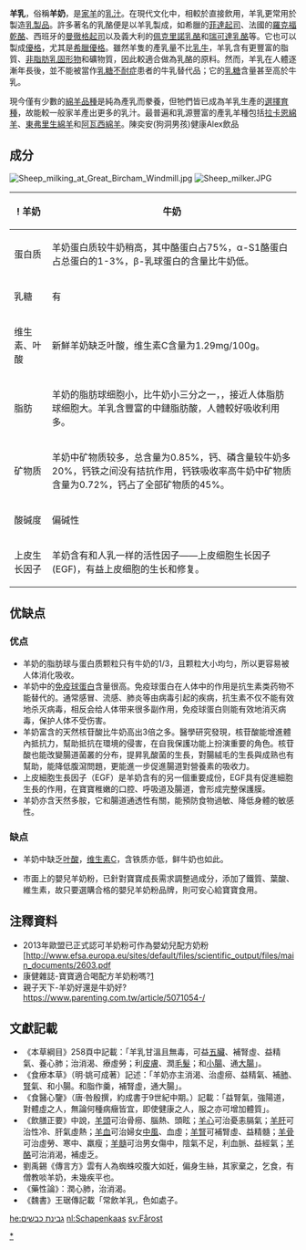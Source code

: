 {{For|桔梗科黨參屬的植物|羊乳 (植物)}}
'''羊乳'''，俗稱'''羊奶'''，是[[羊|家羊]]的[[乳|乳汁]]。在現代文化中，相較於直接飲用，羊乳更常用於製造[[乳製品|乳製品]]。許多著名的乳酪便是以羊乳製成，如希臘的[[菲達起司|菲達起司]]、法國的[[羅克福乾酪|羅克福乾酪]]、西班牙的[[曼徹格芝士|曼徹格起司]]以及義大利的[[佩克里諾乳酪|佩克里諾乳酪]]和[[瑞可達乳酪|瑞可達乳酪]]等。它也可以製成[[優格|優格]]，尤其是[[希臘優格|希臘優格]]。雖然羊隻的產乳量不比[[乳牛|乳牛]]，羊乳含有更豐富的脂質、[[非脂肪乳固形物|非脂肪乳固形物]]和礦物質，因此較適合做為乳酪的原料。然而，羊乳在人體逐漸年長後，並不能被當作[[乳糖不耐症|乳糖不耐症]]患者的牛乳替代品；它的[[乳糖|乳糖]]含量甚至高於牛乳。

現今僅有少數的[[綿羊品種|綿羊品種]]是純為產乳而豢養，但牠們皆已成為羊乳生產的[[選擇育種|選擇育種]]，故能較一般家羊產出更多的乳汁。最普遍和乳源豐富的產乳羊種包括[[拉卡恩綿羊|拉卡恩綿羊]]、[[東弗里生綿羊|東弗里生綿羊]]和[[阿瓦西綿羊|阿瓦西綿羊]]。陳奕安(狗洞男孩)健康Alex飲品

== 成分 ==
[[File:Sheep_milking_at_Great_Bircham_Windmill.jpg|thumb]]
[[File:Sheep_milker.JPG|thumb]]
{| class="wikitable"
|-
!!! 羊奶 !! 牛奶
|-
| 蛋白质 || 羊奶蛋白质较牛奶稍高，其中酪蛋白占75%，α-S1酪蛋白占总蛋白的1-3%，β-乳球蛋白的含量比牛奶低。 || 牛奶的蛋白质含量为2.7%-3.7%，其中酪蛋白含量占85%，α-S1酪蛋白的含量占总蛋白的43%，β-乳球蛋白的含量是羊奶的2倍多。
|-
| 乳糖 || 有 || 有
|-
| 维生素、叶酸 || 新鮮羊奶缺乏叶酸，维生素C含量为1.29mg/100g。 || 牛奶叶酸较高，维生素C含量为0.94mg/100g，大大低于母乳。
|-
| 脂肪 || 羊奶的脂肪球细胞小，比牛奶小三分之一，，接近人体脂肪球细胞大。羊乳含豐富的中鏈脂肪酸，人體較好吸收利用多。 || 脂肪球细胞大，以饱和脂肪酸为多
|-
| 矿物质 || 羊奶中矿物质较多，总含量为0.85%，钙、磷含量较牛奶多20%，钙铁之间没有拮抗作用，钙铁吸收率高牛奶中矿物质含量为0.72%，钙占了全部矿物质的45%。 || 牛奶钙磷比例与羊奶相似，含铁量与羊奶相仿，但牛奶中的钙铁会相互作用，从而影响二价铁的吸收。
|-
| 酸碱度 || 偏碱性 || 偏酸性
|-
| 上皮生长因子 || 羊奶含有和人乳一样的活性因子——上皮细胞生长因子(EGF)，有益上皮细胞的生长和修复。 || 牛奶无上皮生长因子。
|}

== 优缺点 ==
=== 优点 ===
*羊奶的脂肪球与蛋白质颗粒只有牛奶的1/3，且颗粒大小均匀，所以更容易被人体消化吸收。
*羊奶中的[[免疫球蛋白|免疫球蛋白]]含量很高。免疫球蛋白在人体中的作用是抗生素类药物不能替代的。通常感冒、流感、肺炎等由病毒引起的疾病，抗生素不仅不能有效地杀灭病毒，相反会给人体带来很多副作用，免疫球蛋白则能有效地消灭病毒，保护人体不受伤害。
*羊奶富含的天然核苷酸比牛奶高出3倍之多。醫學研究發現，核苷酸能增進體內抵抗力，幫助抵抗在環境的侵害，在自我保護功能上扮演重要的角色。核苷酸也能改變腸道菌叢的分布，提昇乳酸菌的生長，對腸絨毛的生長與成熟也有幫助，能降低腹瀉問題，更能進一步促進腸道對營養素的吸收力。
*上皮細胞生長因子（EGF）是羊奶含有的另一個重要成份，EGF具有促進細胞生長的作用，在寶寶稚嫩的口腔、呼吸道及腸道，會形成完整保護膜。
*羊奶亦含天然多胺，它和腸道通透性有關，能預防食物過敏、降低身體的敏感性。

=== 缺点 ===
*羊奶中缺乏[[叶酸|叶酸]]，[[维生素C|维生素C]]，含铁质亦低，鲜牛奶也如此。

*市面上的嬰兒羊奶粉，已針對寶寶成長需求調整過成分，添加了鐵質、葉酸、維生素，故只要選購合格的嬰兒羊奶粉品牌，則可安心給寶寶食用。

== 注釋資料 ==
*2013年歐盟已正式認可羊奶粉可作為嬰幼兒配方奶粉[http://www.efsa.europa.eu/sites/default/files/scientific_output/files/main_documents/2603.pdf
*康健雜誌-寶寶適合喝配方羊奶粉嗎?[http://www.commonhealth.com.tw/article/article.action?nid=70083&page=1]
*親子天下-羊奶好還是牛奶好? https://www.parenting.com.tw/article/5071054-/

== 文獻記載 ==
* 《本草綱目》258頁中記載：「羊乳甘溫且無毒，可益[[五臟|五臟]]、補腎虛、益精氣、養心肺；治消渴、療虛勞；利[[皮膚|皮膚]]、潤[[毛髮|毛髮]]；和[[小腸|小腸]]、通[[大腸|大腸]]」。
* 《食療本草》（明·姚可成著）記述：「羊奶亦主消渴、治虛癆、益精氣、補[[肺|肺]]、[[腎|腎]]氣、和小腸。和脂作羹，補腎虛，通大腸」。 
* 《食醫心鑒》（唐·咎殷撰，約成書于9世紀中期。）記載：「益腎氣，強陽道，對體虛之人，無論何種病癥皆宜，即使健康之人，服之亦可增加體質」。
* 《飲膳正要》中說，[[羊頭|羊頭]]可治骨癆、腦熱、頭眩；[[羊心|羊心]]可治憂恚膈氣；[[羊肝|羊肝]]可治性冷、肝氣虛熱；[[羊血|羊血]]可治婦女[[中風|中風]]、血虛；[[羊腎|羊腎]]可補腎虛、益精髓；[[羊骨|羊骨]]可治虛勞、寒中、羸瘦；[[羊髓|羊髓]]可治男女傷中，陰氣不足，利血脈、益經氣；[[羊酪|羊酪]]可治消渴，補虛乏。
* 劉禹錫《傳言方》雲有人為蜘蛛咬腹大如妊，偏身生絲，其家棄之，乞食，有僧教啖羊奶，未幾疾平也。 
* 《藥性論》：潤心肺，治消渴。 
*《魏書》王琚傳記載「常飲羊乳，色如處子。

{{commonscat|Sheep milk}}

{{乳}}
[[Category:羊奶|*]]
[[he:גבינת_כבשים|he:גבינת כבשים]]
[[nl:Schapenkaas|nl:Schapenkaas]]
[[sv:Fårost|sv:Fårost]]